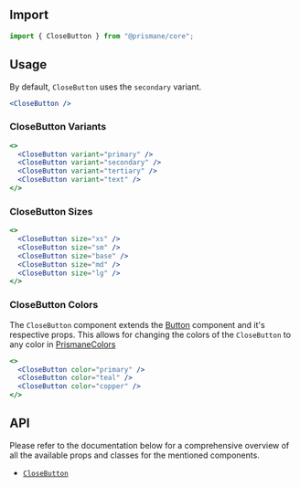## Import

```js
import { CloseButton } from "@prismane/core";
```

## Usage

By default, `CloseButton` uses the `secondary` variant.

```jsx
<CloseButton />
```

### CloseButton Variants

```jsx
<>
  <CloseButton variant="primary" />
  <CloseButton variant="secondary" />
  <CloseButton variant="tertiary" />
  <CloseButton variant="text" />
</>
```

### CloseButton Sizes

```jsx
<>
  <CloseButton size="xs" />
  <CloseButton size="sm" />
  <CloseButton size="base" />
  <CloseButton size="md" />
  <CloseButton size="lg" />
</>
```

### CloseButton Colors

The `CloseButton` component extends the [Button](/docs/components/button) component and it's respective props. This allows for changing the colors of the `CloseButton` to any color in [PrismaneColors](/docs/getting-started/overview#global-types)

```jsx
<>
  <CloseButton color="primary" />
  <CloseButton color="teal" />
  <CloseButton color="copper" />
</>
```

## API

Please refer to the documentation below for a comprehensive overview of all the available props and classes for the mentioned components.

- [`CloseButton`](/docs/components-api/close-button-api)
